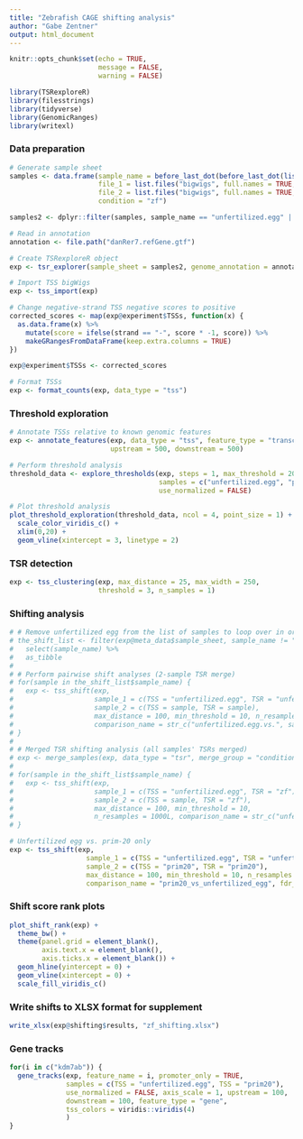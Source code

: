 ```yaml
---
title: "Zebrafish CAGE shifting analysis"
author: "Gabe Zentner"
output: html_document
---
```


<!-- wget command to get bigwigs -->
<!-- wget -r -np -nd -A plus.bw,minus.bw -I /zebrafish/CAGE/ \ -->
<!-- http://promshift.genereg.net/zebrafish/CAGE/ -->

```r
knitr::opts_chunk$set(echo = TRUE,
                      message = FALSE,
                      warning = FALSE)
```

```r
library(TSRexploreR)
library(filesstrings)
library(tidyverse)
library(GenomicRanges)
library(writexl)
```

### Data preparation
```r
# Generate sample sheet
samples <- data.frame(sample_name = before_last_dot(before_last_dot(list.files("bigwigs", pattern = "plus"))), 
                      file_1 = list.files("bigwigs", full.names = TRUE, pattern = "plus"), 
                      file_2 = list.files("bigwigs", full.names = TRUE, pattern = "minus"),
                      condition = "zf")

samples2 <- dplyr::filter(samples, sample_name == "unfertilized.egg" | sample_name == "prim20")

# Read in annotation
annotation <- file.path("danRer7.refGene.gtf")

# Create TSRexploreR object
exp <- tsr_explorer(sample_sheet = samples2, genome_annotation = annotation)

# Import TSS bigWigs
exp <- tss_import(exp)

# Change negative-strand TSS negative scores to positive
corrected_scores <- map(exp@experiment$TSSs, function(x) {
  as.data.frame(x) %>%
    mutate(score = ifelse(strand == "-", score * -1, score)) %>%
    makeGRangesFromDataFrame(keep.extra.columns = TRUE)
})

exp@experiment$TSSs <- corrected_scores

# Format TSSs
exp <- format_counts(exp, data_type = "tss")
```

### Threshold exploration
```r
# Annotate TSSs relative to known genomic features
exp <- annotate_features(exp, data_type = "tss", feature_type = "transcript", 
                         upstream = 500, downstream = 500)

# Perform threshold analysis
threshold_data <- explore_thresholds(exp, steps = 1, max_threshold = 20, 
                                     samples = c("unfertilized.egg", "prim20"),
                                     use_normalized = FALSE)

# Plot threshold analysis
plot_threshold_exploration(threshold_data, ncol = 4, point_size = 1) +
  scale_color_viridis_c() +
  xlim(0,20) +
  geom_vline(xintercept = 3, linetype = 2)
```

### TSR detection
```r
exp <- tss_clustering(exp, max_distance = 25, max_width = 250, 
                      threshold = 3, n_samples = 1)
```

### Shifting analysis
```r
# # Remove unfertilized egg from the list of samples to loop over in order to prevent self-comparison
# the_shift_list <- filter(exp@meta_data$sample_sheet, sample_name != "unfertilized.egg") %>%
#   select(sample_name) %>%
#   as_tibble
# 
# # Perform pairwise shift analyses (2-sample TSR merge)
# for(sample in the_shift_list$sample_name) {
#   exp <- tss_shift(exp, 
#                    sample_1 = c(TSS = "unfertilized.egg", TSR = "unfertilized.egg"),
#                    sample_2 = c(TSS = sample, TSR = sample),
#                    max_distance = 100, min_threshold = 10, n_resamples = 1000L,
#                    comparison_name = str_c("unfertilized.egg.vs.", sample), fdr_cutoff = 0.1)
# }
# 
# # Merged TSR shifting analysis (all samples' TSRs merged)
# exp <- merge_samples(exp, data_type = "tsr", merge_group = "condition")
# 
# for(sample in the_shift_list$sample_name) {
#   exp <- tss_shift(exp, 
#                    sample_1 = c(TSS = "unfertilized.egg", TSR = "zf"),
#                    sample_2 = c(TSS = sample, TSR = "zf"),
#                    max_distance = 100, min_threshold = 10,
#                    n_resamples = 1000L, comparison_name = str_c("unfertilized.egg.vs.", sample))
# }

# Unfertilized egg vs. prim-20 only
exp <- tss_shift(exp, 
                   sample_1 = c(TSS = "unfertilized.egg", TSR = "unfertilized.egg"),
                   sample_2 = c(TSS = "prim20", TSR = "prim20"),
                   max_distance = 100, min_threshold = 10, n_resamples = 1000L,
                   comparison_name = "prim20_vs_unfertilized_egg", fdr_cutoff = 0.05)
```

### Shift score rank plots
```r
plot_shift_rank(exp) +
  theme_bw() +
  theme(panel.grid = element_blank(),
        axis.text.x = element_blank(),
        axis.ticks.x = element_blank()) +
  geom_hline(yintercept = 0) +
  geom_vline(xintercept = 0) +
  scale_fill_viridis_c()
```

### Write shifts to XLSX format for supplement
```r
write_xlsx(exp@shifting$results, "zf_shifting.xlsx")
```

### Gene tracks
```r
for(i in c("kdm7ab")) {
  gene_tracks(exp, feature_name = i, promoter_only = TRUE, 
              samples = c(TSS = "unfertilized.egg", TSS = "prim20"),
              use_normalized = FALSE, axis_scale = 1, upstream = 100, 
              downstream = 100, feature_type = "gene", 
              tss_colors = viridis::viridis(4)
              )
}
```

